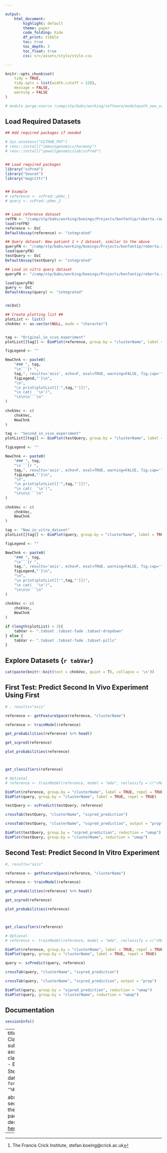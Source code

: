---

output: 
    html_document:
        highlight: default
        theme: paper
        code_folding: hide
        df_print: tibble
        toc: true
        toc_depth: 3
        toc_float: true
        css: src/assets/style/style.css

---
    
    

```{r setup, include=FALSE}
knitr::opts_chunk$set(
    tidy = TRUE,
    tidy.opts = list(width.cutoff = 120),
    message = FALSE,
    warning = FALSE
)
```


```{r hpc_notes, include=FALSE}
# module purge;source /camp/stp/babs/working/software/modulepath_new_software_tree_2018-08-13;module load pandoc/2.2.3.2-foss-2016b;ml R/4.0.3-foss-2020a

```


## Load Required Datasets
```{r , eval=TRUE, echo=F, results=F}
## Add required packages if needed

# Sys.unsetenv("GITHUB_PAT")
# renv::install("immunogenomics/harmony")
# renv::install("powellgenomicslab/scPred")


## Load required packages
library("scPred")
library("Seurat")
library("magrittr")


## Example
# reference <- scPred::pbmc_1
# query <- scPred::pbmc_2


## Load reference dataset
refFN <- "/camp/stp/babs/working/boeings/Projects/bonfantip/roberta.ragazzini/446_scRNAseq_subClustering_pbl359B_12clusters/workdir/pbl359BsubCluster.Seurat.Robj"
load(refFN)
reference <- OsC
DefaultAssay(reference) <- "integrated"

## Query dataset: New patient 1 + 2 dataset, similar to the above
queryFN <- "/camp/stp/babs/working/boeings/Projects/bonfantip/roberta.ragazzini/476_scRNAseq_A1A6_SC21201/workdir/A123456.Seurat.Robj"
load(queryFN)
testQuery <- OsC
DefaultAssay(testQuery) <- "integrated"

## Load in vitro query dataset
queryFN <- "/camp/stp/babs/working/boeings/Projects/bonfantip/roberta.ragazzini/484B_SC22096subset_scRNAseq_Characterisation_EpCAM_CD90_thymic_epithelial_cells_SC22096/workdir/SC22096subset.Seurat.Robj"

load(queryFN)
query <- OsC
DefaultAssay(query) <- "integrated"


rm(OsC)

```



```{r, echo=F, eval=T, warning=FALSE, results="asis"}
## Create plotting list ##
plotList <- list()
chnkVec <- as.vector(NULL, mode = "character")


tag <- "Original_in_vivo_experiment"
plotList[[tag]] <- DimPlot(reference, group.by = "clusterName", label = TRUE, repel = TRUE)

figLegend <- ""

NewChnk <- paste0(
    "### ", tag,
    "\n```{r ",
    tag,", results='asis', echo=F, eval=TRUE, warning=FALSE, fig.cap='",
    figLegend,"'}\n",
    "\n",
    "\n print(plotList[['",tag,"']])",
    "\n cat(  '\n')",
    "\n\n\n```\n"   
)
            
chnkVec <- c(
    chnkVec,
    NewChnk
)

tag <- "Second_in_vivo_experiment"
plotList[[tag]] <- DimPlot(testQuery, group.by = "clusterName", label = TRUE, repel = TRUE)

figLegend <- ""

NewChnk <- paste0(
    "### ", tag,
    "\n```{r ",
    tag,", results='asis', echo=F, eval=TRUE, warning=FALSE, fig.cap='",
    figLegend,"'}\n",
    "\n",
    "\n print(plotList[['",tag,"']])",
    "\n cat(  '\n')",
    "\n\n\n```\n"   
)
            
chnkVec <- c(
    chnkVec,
    NewChnk
)

tag <- "New_in_vitro_dataset"
plotList[[tag]] <- DimPlot(query, group.by = "clusterName", label = TRUE, repel = TRUE)

figLegend <- ""

NewChnk <- paste0(
    "### ", tag,
    "\n```{r ",
    tag,", results='asis', echo=F, eval=TRUE, warning=FALSE, fig.cap='",
    figLegend,"'}\n",
    "\n",
    "\n print(plotList[['",tag,"']])",
    "\n cat(  '\n')",
    "\n\n\n```\n"   
)
            
chnkVec <- c(
    chnkVec,
    NewChnk
)

if (length(plotList) > 3){
    tabVar <- ".tabset .tabset-fade .tabset-dropdown"
} else {
    tabVar <- ".tabset .tabset-fade .tabset-pills"
}
``` 

## Explore Datasets {`r tabVar`}


```{r, echo=TRUE, eval=TRUE, warning=FALSE, results="asis"} 

cat(paste(knitr::knit(text = chnkVec, quiet = T), collapse = '\n'))

``` 

## First Test: Predict Second In Vivo Experiment Using First
```{r, echo=T, eval=T, warning=FALSE}

# , results="asis"

reference <- getFeatureSpace(reference, "clusterName")

reference <- trainModel(reference)

get_probabilities(reference) %>% head()

get_scpred(reference)

plot_probabilities(reference)



get_classifiers(reference)

# Optional
# reference <- trainModel(reference, model = "mda", reclassify = c("cMono", "ncMono"))

DimPlot(reference, group.by = "clusterName", label = TRUE, repel = TRUE)
DimPlot(query, group.by = "clusterName", label = TRUE, repel = TRUE)

testQuery <- scPredict(testQuery, reference)

crossTab(testQuery, "clusterName", "scpred_prediction")

crossTab(testQuery, "clusterName", "scpred_prediction", output = "prop")

DimPlot(testQuery, group.by = "scpred_prediction", reduction = "umap")
DimPlot(testQuery, group.by = "clusterName", reduction = "umap")


```

## Second Test: Predict Second In Vitro Experiment
```{r, echo=T, eval=T, warning=FALSE}

#, results="asis"

reference <- getFeatureSpace(reference, "clusterName")

reference <- trainModel(reference)

get_probabilities(reference) %>% head()

get_scpred(reference)

plot_probabilities(reference)



get_classifiers(reference)

# Optional
# reference <- trainModel(reference, model = "mda", reclassify = c("cMono", "ncMono"))

DimPlot(reference, group.by = "clusterName", label = TRUE, repel = TRUE)
DimPlot(query, group.by = "clusterName", label = TRUE, repel = TRUE)

query <- scPredict(query, reference)

crossTab(query, "clusterName", "scpred_prediction")

crossTab(query, "clusterName", "scpred_prediction", output = "prop")

DimPlot(query, group.by = "scpred_prediction", reduction = "umap")
DimPlot(query, group.by = "clusterName", reduction = "umap")


```

## Documentation
```{r documentation, eval=TRUE, echo=T, results=T}
sessionInfo()
```

---
title: scPred Classifier Tests
subtitle:  Cell type assignment using classifiers
author:
    - Bioinformatics: Stefan Boeing^[The Francis Crick Institute, stefan.boeing@crick.ac.uk]
date: 'Compiled: `r format(Sys.Date(), "%B %d, %Y")`'

abstract: |
    In this section we explore the scPred R-package. It is desribed in detail [here](https://genomebiology.biomedcentral.com/articles/10.1186/s13059-019-1862-5).

---


